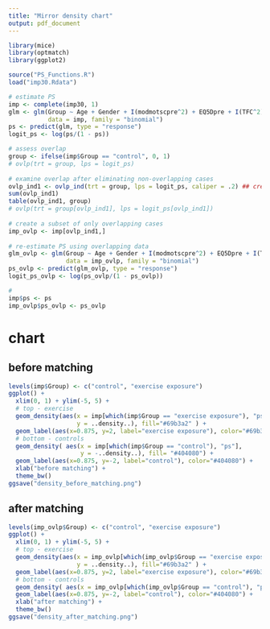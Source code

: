 ```yaml
---
title: "Mirror density chart"
output: pdf_document
---
```


```r
library(mice)
library(optmatch)
library(ggplot2)

source("PS_Functions.R")
load("imp30.Rdata")
```

```r
# estimate PS
imp <- complete(imp30, 1)
glm <- glm(Group ~ Age + Gender + I(modmotscpre^2) + EQ5Dpre + I(TFC^2) + UHDRStV1 + SDMTpre,
           data = imp, family = "binomial")
ps <- predict(glm, type = "response")
logit_ps <- log(ps/(1 - ps))

# assess overlap
group <- ifelse(imp$Group == "control", 0, 1) 
# ovlp(trt = group, lps = logit_ps)
  
# examine overlap after eliminating non-overlapping cases
ovlp_ind1 <- ovlp_ind(trt = group, lps = logit_ps, caliper = .2) ## create overlap indicator
sum(ovlp_ind1)
table(ovlp_ind1, group)
# ovlp(trt = group[ovlp_ind1], lps = logit_ps[ovlp_ind1])
  
# create a subset of only overlapping cases
imp_ovlp <- imp[ovlp_ind1,]
  
# re-estimate PS using overlapping data
glm_ovlp <- glm(Group ~ Age + Gender + I(modmotscpre^2) + EQ5Dpre + I(TFC^2) + UHDRStV1 + SDMTpre,
                data = imp_ovlp, family = "binomial")
ps_ovlp <- predict(glm_ovlp, type = "response")
logit_ps_ovlp <- log(ps_ovlp/(1 - ps_ovlp))

#
imp$ps <- ps
imp_ovlp$ps_ovlp <- ps_ovlp
```

# chart
## before matching
```r
levels(imp$Group) <- c("control", "exercise exposure")
ggplot() +
  xlim(0, 1) + ylim(-5, 5) +
  # top - exercise
  geom_density(aes(x = imp[which(imp$Group == "exercise exposure"), "ps"], 
                   y = ..density..), fill="#69b3a2" ) +
  geom_label(aes(x=0.875, y=2, label="exercise exposure"), color="#69b3a2") +
  # bottom - controls
  geom_density( aes(x = imp[which(imp$Group == "control"), "ps"], 
                    y = -..density..), fill= "#404080") +
  geom_label(aes(x=0.875, y=-2, label="control"), color="#404080") +
  xlab("before matching") +
  theme_bw()
ggsave("density_before_matching.png")
```

## after matching
```r
levels(imp_ovlp$Group) <- c("control", "exercise exposure")
ggplot() +
  xlim(0, 1) + ylim(-5, 5) +
  # top - exercise
  geom_density(aes(x = imp_ovlp[which(imp_ovlp$Group == "exercise exposure"), "ps_ovlp"], 
                   y = ..density..), fill="#69b3a2" ) +
  geom_label(aes(x=0.875, y=2, label="exercise exposure"), color="#69b3a2") +
  # bottom - controls
  geom_density( aes(x = imp_ovlp[which(imp_ovlp$Group == "control"), "ps_ovlp"], y = -..density..), fill= "#404080") +
  geom_label(aes(x=0.875, y=-2, label="control"), color="#404080") +
  xlab("after matching") +
  theme_bw()
ggsave("density_after_matching.png")
```